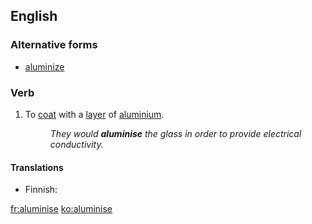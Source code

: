 ==English==

===Alternative forms===
*[[aluminize]]

===Verb===
{{en-verb|aluminises|aluminising|aluminised|aluminised}}

# To [[coat]] with a [[layer]] of [[aluminium]].
#: ''They would '''aluminise''' the glass in order to provide electrical conductivity.''

====Translations====
{{trans-top|to coat}}
* Finnish: {{t-|fi|aluminoida}}
{{trans-mid}}
{{trans-bottom}}

[[fr:aluminise]]
[[ko:aluminise]]